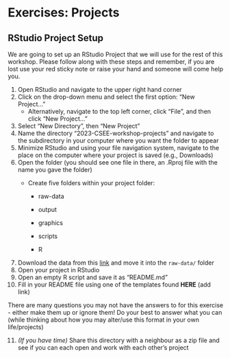# Exercises: Projects

## RStudio Project Setup

We are going to set up an RStudio Project that we will use for the rest of this workshop. Please follow along with these steps and remember, if you are lost use your red sticky note or raise your hand and someone will come help you.

1.  Open RStudio and navigate to the upper right hand corner
2.  Click on the drop-down menu and select the first option: "New Project..."
    -   Alternatively, navigate to the top left corner, click "File", and then click "New Project..."
3.  Select "New Directory", then "New Project"
4.  Name the directory "2023-CSEE-workshop-projects" and navigate to the subdirectory in your computer where you want the folder to appear
5.  Minimize RStudio and using your file navigation system, navigate to the place on the computer where your project is saved (e.g., Downloads)
6.  Open the folder (you should see one file in there, an .Rproj file with the name you gave the folder)
    -   Create five folders within your project folder:

        -   raw-data

        -   output

        -   graphics

        -   scripts

        -   R
7.  Download the data from this [link](https://portal.edirepository.org/nis/dataviewer?packageid=knb-lter-pal.34.7&entityid=0fccb4e99aaa0c0cc85c23284288ec81) and move it into the `raw-data/` folder
8.  Open your project in RStudio
9.  Open an empty R script and save it as "README.md"
10. Fill in your README file using one of the templates found **HERE** (add link)

::: callout-note
There are many questions you may not have the answers to for this exercise - either make them up or ignore them! Do your best to answer what you can (while thinking about how you may alter/use this format in your own life/projects)
:::

11. *(If you have time)* Share this directory with a neighbour as a zip file and see if you can each open and work with each other's project
